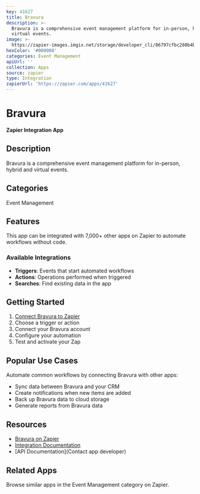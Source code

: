 ```yaml
---
key: 41627
title: Bravura
description: >-
  Bravura is a comprehensive event management platform for in-person, hybrid and
  virtual events.
image: >-
  https://zapier-images.imgix.net/storage/developer_cli/86797cfbc280b4b3c8068fe8a0556aa9.png?auto=format%2Ccompress&ixlib=python-3.0.0&q=50
hexColor: '#000000'
categories: Event Management
apiUrl: ''
collection: Apps
source: zapier
type: Integration
zapierUrl: 'https://zapier.com/apps/41627'
---
```

# Bravura

**Zapier Integration App**

## Description

Bravura is a comprehensive event management platform for in-person, hybrid and virtual events.

## Categories

Event Management

## Features

This app can be integrated with 7,000+ other apps on Zapier to automate workflows without code.

### Available Integrations

- **Triggers**: Events that start automated workflows
- **Actions**: Operations performed when triggered
- **Searches**: Find existing data in the app

## Getting Started

1. [Connect Bravura to Zapier](https://zapier.com/apps/41627)
2. Choose a trigger or action
3. Connect your Bravura account
4. Configure your automation
5. Test and activate your Zap

## Popular Use Cases

Automate common workflows by connecting Bravura with other apps:

- Sync data between Bravura and your CRM
- Create notifications when new items are added
- Back up Bravura data to cloud storage
- Generate reports from Bravura data

## Resources

- [Bravura on Zapier](https://zapier.com/apps/41627)
- [Integration Documentation](https://zapier.com/apps/41627/integrations)
- [API Documentation](Contact app developer)

## Related Apps

Browse similar apps in the Event Management category on Zapier.
